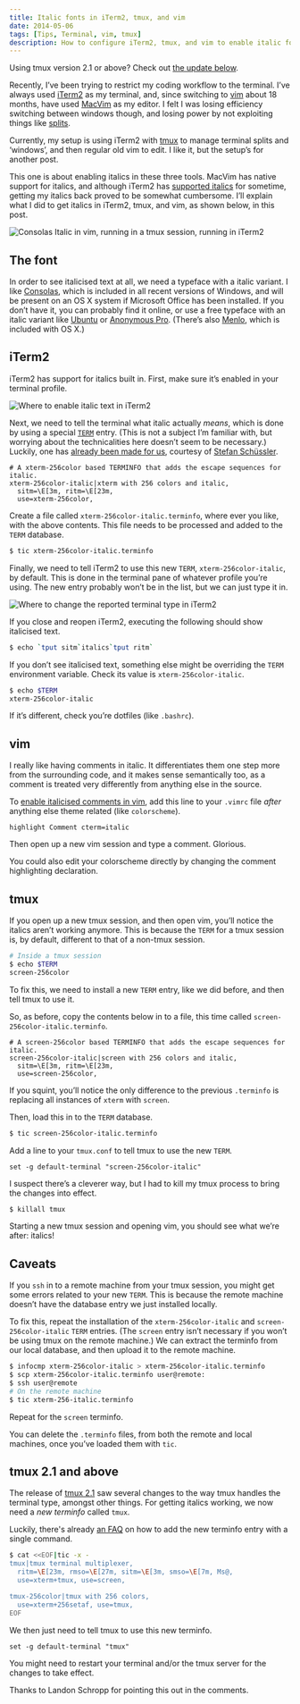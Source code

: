 ```yaml
---
title: Italic fonts in iTerm2, tmux, and vim
date: 2014-05-06
tags: [Tips, Terminal, vim, tmux]
description: How to configure iTerm2, tmux, and vim to enable italic fonts.
---
```



<Callout>
    <p>Using tmux version 2.1 or above? Check out <a href="#tmux-21-and-above">the update below</a>.</p>
</Callout>

Recently, I’ve been trying to restrict my coding workflow to the terminal.
I’ve always used [iTerm2][1] as my terminal, and, since switching to [vim][2] about 18 months, have used [MacVim][3] as my editor.
I felt I was losing efficiency switching between windows though, and losing power by not exploiting things like [splits][4].

Currently, my setup is using iTerm2 with [tmux][5] to manage terminal splits and ‘windows’, and then regular old vim to edit.
I like it, but the setup’s for another post.

This one is about enabling italics in these three tools.
MacVim has native support for italics, and although iTerm2 has [supported italics][6] for sometime, getting my italics back proved to be somewhat cumbersome.
I’ll explain what I did to get italics in iTerm2, tmux, and vim, as shown below, in this post.

![Consolas Italic in vim, running in a tmux session, running in iTerm2](/img/italics-in-iterm2-vim-tmux/italic-showcase.png)

[1]: http://www.iterm2.com/
[2]: http://www.vim.org/
[3]: https://code.google.com/p/macvim/
[4]: http://robots.thoughtbot.com/vim-splits-move-faster-and-more-naturally
[5]: http://tmux.sourceforge.net/
[6]: https://code.google.com/p/iterm2/issues/detail?id=391

The font
--------

In order to see italicised text at all, we need a typeface with a italic variant.
I like [Consolas](https://en.wikipedia.org/wiki/Consolas), which is included in all recent versions of Windows, and will be present on an OS X system if Microsoft Office has been installed.
If you don’t have it, you can probably find it online, or use a free typeface with an italic variant like [Ubuntu](http://font.ubuntu.com/) or [Anonymous Pro](http://www.marksimonson.com/fonts/view/anonymous-pro). (There’s also <a href="https://en.wikipedia.org/wiki/Menlo_(typeface)">Menlo</a>, which is included with OS X.)

iTerm2
------

iTerm2 has support for italics built in.
First, make sure it’s enabled in your terminal profile.

![Where to enable italic text in iTerm2](/img/italics-in-iterm2-vim-tmux/iterm2-italic-text-setting.jpg)

Next, we need to tell the terminal what italic actually *means*, which is done by using a special [`TERM`][7] entry.
(This is not a subject I’m familiar with, but worrying about the technicalities here doesn’t seem to be necessary.)
Luckily, one has [already been made for us][8], courtesy of [Stefan Schüssler][9].

```
# A xterm-256color based TERMINFO that adds the escape sequences for italic.
xterm-256color-italic|xterm with 256 colors and italic,
  sitm=\E[3m, ritm=\E[23m,
  use=xterm-256color,
```

Create a file called `xterm-256color-italic.terminfo`, where ever you like, with the above contents.
This file needs to be processed and added to the `TERM` database.

```bash
$ tic xterm-256color-italic.terminfo
```

Finally, we need to tell iTerm2 to use this new `TERM`, `xterm-256color-italic`, by default.
This is done in the terminal pane of whatever profile you’re using.
The new entry probably won’t be in the list, but we can just type it in.

![Where to change the reported terminal type in iTerm2](/img/italics-in-iterm2-vim-tmux/iterm2-report-terminal-type.jpg)

If you close and reopen iTerm2, executing the following should show italicised text.

```bash
$ echo `tput sitm`italics`tput ritm`
```

If you don’t see italicised text, something else might be overriding the `TERM` environment variable.
Check its value is `xterm-256color-italic`.

```bash
$ echo $TERM
xterm-256color-italic
```

If it’s different, check you’re dotfiles (like `.bashrc`).

[7]: http://linux.about.com/od/ttl_howto/a/hwtttl16t06.htm
[8]: https://gist.github.com/sos4nt/3187620
[9]: https://github.com/sos4nt

vim
---

I really like having comments in italic.
It differentiates them one step more from the surrounding code, and it makes sense semantically too, as a comment is treated very differently from anything else in the source.

To [enable italicised comments in vim][10], add this line to your `.vimrc` file *after* anything else theme related (like `colorscheme`).

```
highlight Comment cterm=italic
```

Then open up a new vim session and type a comment. Glorious.

You could also edit your colorscheme directly by changing the comment highlighting declaration.

[10]: https://stackoverflow.com/questions/3494435

tmux
----

If you open up a new tmux session, and then open vim, you’ll notice the italics aren’t working anymore.
This is because the `TERM` for a tmux session is, by default, different to that of a non-tmux session.


```bash
# Inside a tmux session
$ echo $TERM
screen-256color
```

To fix this, we need to install a new `TERM` entry, like we did before, and then tell tmux to use it.

So, as before, copy the contents below in to a file, this time called `screen-256color-italic.terminfo`.

```
# A screen-256color based TERMINFO that adds the escape sequences for italic.
screen-256color-italic|screen with 256 colors and italic,
  sitm=\E[3m, ritm=\E[23m,
  use=screen-256color,
```

If you squint, you’ll notice the only difference to the previous `.terminfo` is replacing all instances of `xterm` with `screen`.

Then, load this in to the `TERM` database.

```bash
$ tic screen-256color-italic.terminfo
```

Add a line to your `tmux.conf` to tell tmux to use the new `TERM`.

```
set -g default-terminal "screen-256color-italic"
```

I suspect there’s a cleverer way, but I had to kill my tmux process to bring the changes into effect.

```bash
$ killall tmux
```

Starting a new tmux session and opening vim, you should see what we’re after: italics!

Caveats
-------

If you `ssh` in to a remote machine from your tmux session, you might get some errors related to your new `TERM`.
This is because the remote machine doesn’t have the database entry we just installed locally.

To fix this, repeat the installation of the `xterm-256color-italic` and `screen-256color-italic` `TERM` entries.
(The `screen` entry isn’t necessary if you won’t be using tmux on the remote machine.)
We can extract the terminfo from our local database, and then upload it to the remote machine.

```bash
$ infocmp xterm-256color-italic > xterm-256color-italic.terminfo
$ scp xterm-256color-italic.terminfo user@remote:
$ ssh user@remote
# On the remote machine
$ tic xterm-256-italic.terminfo
```

Repeat for the `screen` terminfo.

You can delete the `.terminfo` files, from both the remote and local machines, once you’ve loaded them with `tic`.

tmux 2.1 and above
------------------

The release of [tmux 2.1][tmux21] saw several changes to the way tmux handles
the terminal type, amongst other things. For getting italics working, we now
need a *new terminfo* called `tmux`.

Luckily, there's already [an FAQ][tmux21-faq] on how to add the new terminfo entry with a single command.

```bash
$ cat <<EOF|tic -x -
tmux|tmux terminal multiplexer,
  ritm=\E[23m, rmso=\E[27m, sitm=\E[3m, smso=\E[7m, Ms@,
  use=xterm+tmux, use=screen,

tmux-256color|tmux with 256 colors,
  use=xterm+256setaf, use=tmux,
EOF
```

We then just need to tell tmux to use this new terminfo.

```
set -g default-terminal "tmux"
```

You might need to restart your terminal and/or the tmux server for the changes
to take effect.

Thanks to Landon Schropp for pointing this out in the comments.

[tmux21]: https://github.com/tmux/tmux/releases/tag/2.1
[tmux21-faq]: https://github.com/tmux/tmux/blob/2.1/FAQ#L355-L383
[tmux21-comment]: /2014/05/italics-in-iterm2-vim-tmux/#comment-2629095475
